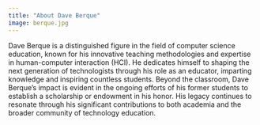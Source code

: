 ```yaml
---
title: "About Dave Berque"
image: berque.jpg
---
```


Dave Berque is a distinguished figure in the field of computer science
education, known for his innovative teaching methodologies and expertise in
human-computer interaction (HCI). He dedicates himself to shaping the next
generation of technologists through his role as an educator, imparting
knowledge and inspiring countless students. Beyond the classroom, Dave Berque's
impact is evident in the ongoing efforts of his former students to establish a
scholarship or endowment in his honor. His legacy continues to resonate through
his significant contributions to both academia and the broader community of
technology education.
